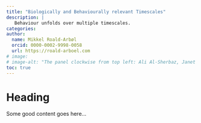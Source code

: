 ```yaml
---
title: "Biologically and Behaviourally relevant Timescales"
description: |
   Behaviour unfolds over multiple timescales. 
categories: 
author:
  name: Mikkel Roald-Arbøl
  orcid: 0000-0002-9998-0058
  url: https://roald-arboel.com
# image: 
# image-alt: "The panel clockwise from top left: Ali Al-Sherbaz, Janet Bastiman, Fatemeh Torabi and Jonathan Gillard" 
toc: true
---
```



# Heading 
Some good content goes here...
